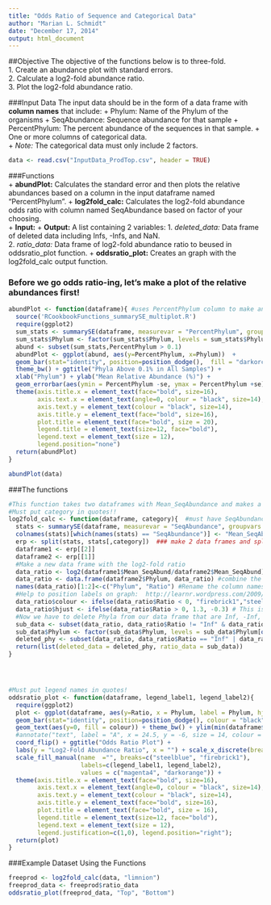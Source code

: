 ```yaml
---
title: "Odds Ratio of Sequence and Categorical Data"
author: "Marian L. Schmidt"
date: "December 17, 2014"
output: html_document
---
```


##Objective
The objective of the functions below is to three-fold.  
1.  Create an abundance plot with standard errors.  
2.  Calculate a log2-fold abundance ratio.  
3.  Plot the log2-fold abundance ratio.  

###Input Data
The input data should be in the form of a data frame with **column names** that include:
 + Phylum:  Name of the Phylum of the organisms
 + SeqAbundance:  Sequence abundance for that sample
 + PercentPhylum: The percent abundance of the sequences in that sample.
 + One or more columns of categorical data.  
    + *Note:* The categorical data must only include 2 factors. 

```r
data <- read.csv("InputData_ProdTop.csv", header = TRUE)
```

###Functions  
+ **abundPlot:** Calculates the standard error and then plots the relative abundances based on a column in the input dataframe named "PercentPhylum". 
+ **log2fold_calc:**  Calculates the log2-fold abundance odds ratio with column named SeqAbundance based on factor of your choosing.  
    + **Input:** 
    + **Output:** A list containing 2 variables: 
        1. *deleted_data:* Data frame of deleted data including Infs, -Infs, and NaN.  
        2. *ratio_data:* Data frame of log2-fold abundance ratio to beused in oddsratio_plot function.
+ **oddsratio_plot:**  Creates an graph with the log2fold_calc output function. 





###  Before we go odds ratio-ing, let's make a plot of the relative abundances first!
```r
abundPlot <- function(dataframe){ #uses PercentPhylum column to make an abundance plot
  source('RCookbookFunctions_summarySE_multiplot.R')
  require(ggplot2)
  sum_stats <- summarySE(dataframe, measurevar = "PercentPhylum", groupvars = "Phylum") #sum_stats is a data frame for the relative abundance figure
  sum_stats$Phylum <- factor(sum_stats$Phylum, levels = sum_stats$Phylum[order(sum_stats$PercentPhylum)])  #Order by the SeqAbundance
  abund <- subset(sum_stats,PercentPhylum > 0.1)
  abundPlot <- ggplot(abund, aes(y=PercentPhylum, x=Phylum))  +
  geom_bar(stat="identity", position=position_dodge(),  fill = "darkorchid3", colour = "black") +
  theme_bw() + ggtitle("Phyla Above 0.1% in All Samples") +
  xlab("Phylum") + ylab("Mean Relative Abundance (%)") +
  geom_errorbar(aes(ymin = PercentPhylum -se, ymax = PercentPhylum +se), width = 0.25) + coord_flip() +
  theme(axis.title.x = element_text(face="bold", size=16),
        axis.text.x = element_text(angle=0, colour = "black", size=14),
        axis.text.y = element_text(colour = "black", size=14),
        axis.title.y = element_text(face="bold", size=16),
        plot.title = element_text(face="bold", size = 20),
        legend.title = element_text(size=12, face="bold"),
        legend.text = element_text(size = 12),
        legend.position="none")
  return(abundPlot)
}

abundPlot(data)
```


###The functions
```r
#This function takes two dataframes with Mean_SeqAbundance and makes a log 2 fold ratio dataframe
#Must put category in quotes!!
log2fold_calc <- function(dataframe, category){  #must have SeqAbundance and Phylum columns, category column must only have 2 categories. 
  stats <- summarySE(dataframe, measurevar = "SeqAbundance", groupvars = c(category, "Phylum"))
  colnames(stats)[which(names(stats) == "SeqAbundance")] <- "Mean_SeqAbundance"  #Change column name to represent what value really is
  erp <- split(stats, stats[,category])  ### make 2 data frames and split the 2  
  dataframe1 <- erp[[2]]
  dataframe2 <- erp[[1]]  
  #Make a new data frame with the log2-fold ratio
  data_ratio <- log2(dataframe1$Mean_SeqAbund/dataframe2$Mean_SeqAbund) #creates a vector with log2 values
  data_ratio <- data.frame(dataframe2$Phylum, data_ratio) #combine the Phylum names with it
  names(data_ratio)[1:2]<-c("Phylum", "Ratio") #Rename the column names to better represent
  #Help to position labels on graph:  http://learnr.wordpress.com/2009/06/01/ggplot2-positioning-of-barplot-category-labels/
  data_ratio$colour <- ifelse(data_ratio$Ratio < 0, "firebrick1","steelblue") #Adds a column with 2 colors for easy plotting
  data_ratio$hjust <- ifelse(data_ratio$Ratio > 0, 1.3, -0.3) # This is where the labels on the Y axis of the plot will be placed
  #Now we have to delete Phyla from our data frame that are Inf, -Inf, or NaN
  sub_data <- subset(data_ratio, data_ratio$Ratio != "Inf" & data_ratio$Ratio != "-Inf" & data_ratio$Ratio != "NaN")
  sub_data$Phylum <- factor(sub_data$Phylum, levels = sub_data$Phylum[order(sub_data$Ratio)])
  deleted_phy <- subset(data_ratio, data_ratio$Ratio == "Inf" | data_ratio$Ratio == "-Inf" | data_ratio$Ratio == "NaN")
  return(list(deleted_data = deleted_phy, ratio_data = sub_data))
}




#Must put legend names in quotes!
oddsratio_plot <- function(dataframe, legend_label1, legend_label2){
  require(ggplot2)
  plot <- ggplot(dataframe, aes(y=Ratio, x = Phylum, label = Phylum, hjust=hjust, fill = colour)) + 
  geom_bar(stat="identity", position=position_dodge(), colour = "black") +
  geom_text(aes(y=0, fill = colour)) + theme_bw() + ylim(min(dataframe$Ratio),max(dataframe$Ratio)) +
  #annotate("text", label = "A", x = 24.5, y = -6, size = 14, colour = "black", face = "bold") +
  coord_flip() + ggtitle("Odds Ratio Plot") + 
  labs(y = "Log2-Fold Abundance Ratio", x = "") + scale_x_discrete(breaks = NULL) +
  scale_fill_manual(name  ="", breaks=c("steelblue", "firebrick1"), 
                    labels=c(legend_label1, legend_label2),
                    values = c("magenta4", "darkorange")) +
  theme(axis.title.x = element_text(face="bold", size=16),
        axis.text.x = element_text(angle=0, colour = "black", size=14),
        axis.text.y = element_text(colour = "black", size=14),
        axis.title.y = element_text(face="bold", size=16),
        plot.title = element_text(face="bold", size = 16),
        legend.title = element_text(size=12, face="bold"),
        legend.text = element_text(size = 12),
        legend.justification=c(1,0), legend.position="right"); 
  return(plot)
}
```



###Example Dataset Using the Functions
```r
freeprod <- log2fold_calc(data, "limnion")
freeprod_data <- freeprod$ratio_data
oddsratio_plot(freeprod_data, "Top", "Bottom")
```

